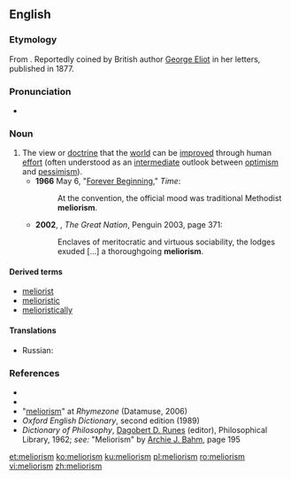 ==English==
{{wikipedia}}

===Etymology===
From {{etyl|la|en}} {{term|melior||better|lang=la}} {{suffix||ism|lang=en}}. Reportedly coined by British author [[w:George Eliot|George Eliot]] in her letters, published in 1877.

===Pronunciation===
* {{a|UK}} {{IPA|/ˈmiːlɪəɹɪz(ə)m/|lang=en}}

===Noun===
{{en-noun}}

# The view or [[doctrine]] that the [[world]] can be [[improve]]d through human [[effort]] (often understood as an [[intermediate]] outlook between [[optimism]] and [[pessimism]]). {{defdate|from 19th c.}}
#* '''1966''' May 6, "[http://www.time.com/time/magazine/article/0,9171,901869,00.html Forever Beginning]," ''Time'':
#*: At the convention, the official mood was traditional Methodist '''meliorism'''.
#* '''2002''', {{w|Colin Jones (historian)|Colin Jones}}, ''The Great Nation'', Penguin 2003, page 371:
#*: Enclaves of meritocratic and virtuous sociability, the lodges exuded [...] a thoroughgoing '''meliorism'''.

====Derived terms====
* [[meliorist]]
* [[melioristic]]
* [[melioristically]]

====Translations====
{{trans-top|the view that the world can be improved through human effort}}
{{trans-mid}}
* Russian: {{t|ru|мелиори́зм|m}}
{{trans-bottom}}

===References===
* {{R:Dictionary.com}}
* {{R:Encarta|meliorism}}
* "[http://www.rhymezone.com/r/rhyme.cgi?Word=meliorism meliorism]" at ''Rhymezone'' (Datamuse, 2006)
* ''Oxford English Dictionary'', second edition (1989)
* ''Dictionary of Philosophy'', [[w:Dagobert D. Runes|Dagobert D. Runes]] (editor), Philosophical Library, 1962; ''see:'' "Meliorism" by [[w:Archie J. Bahm|Archie J. Bahm]], page 195

[[et:meliorism]]
[[ko:meliorism]]
[[ku:meliorism]]
[[pl:meliorism]]
[[ro:meliorism]]
[[vi:meliorism]]
[[zh:meliorism]]